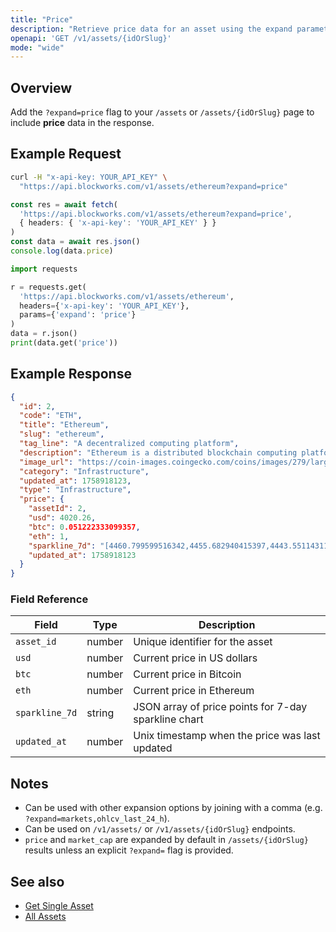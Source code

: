 ```yaml
---
title: "Price"
description: "Retrieve price data for an asset using the expand parameter"
openapi: 'GET /v1/assets/{idOrSlug}'
mode: "wide"
---
```


## Overview

Add the `?expand=price` flag to your `/assets` or `/assets/{idOrSlug}` page to include **price** data in the response.

## Example Request

<CodeGroup>

```bash cURL
curl -H "x-api-key: YOUR_API_KEY" \
  "https://api.blockworks.com/v1/assets/ethereum?expand=price"
```

```typescript TypeScript
const res = await fetch(
  'https://api.blockworks.com/v1/assets/ethereum?expand=price',
  { headers: { 'x-api-key': 'YOUR_API_KEY' } }
)
const data = await res.json()
console.log(data.price)
```

```python Python
import requests

r = requests.get(
  'https://api.blockworks.com/v1/assets/ethereum',
  headers={'x-api-key': 'YOUR_API_KEY'},
  params={'expand': 'price'}
)
data = r.json()
print(data.get('price'))
```

</CodeGroup>

## Example Response

```json
{
  "id": 2,
  "code": "ETH",
  "title": "Ethereum",
  "slug": "ethereum",
  "tag_line": "A decentralized computing platform",
  "description": "Ethereum is a distributed blockchain computing platform for smart contracts and decentralized applications. Its native token is ether (ETH), which primarily serves as a means of payment for transaction fees and as collateral for borrowing specific ERC-20 tokens within the decentralized finance (DeFi) sector.",
  "image_url": "https://coin-images.coingecko.com/coins/images/279/large/ethereum.png?1696501628",
  "category": "Infrastructure",
  "updated_at": 1758918123,
  "type": "Infrastructure",
  "price": {
    "assetId": 2,
    "usd": 4020.26,
    "btc": 0.051222333099357,
    "eth": 1,
    "sparkline_7d": "[4460.799599516342,4455.682940415397,4443.551143115653,4461.062910316468,4473.192483006329,4470.27195537534,4470.102748926164,4475.839336968217,4468.041595895098,4467.004609364323,4467.069768251759,4476.467493311955,4480.465420598213,4475.243103581353,4481.623465364566,4470.520475190559,4468.073209339894,4465.428051883671,4472.186928852924,4465.89681636674,4469.836028501011,4490.811129773216,4498.739590210143,4502.678815314789,4487.188062862003,4476.35855375989,4481.554676444777,4485.888820433783,4491.929039296799,4495.622713402836,4481.484588389632,4489.665661861418,4482.188472578638,4481.703614860791,4480.0309485405205,4473.304572269693,4480.667642059434,4486.684877307625,4480.493212489931,4471.104576849771,4465.519516808382,4460.503918120189,4463.646241310442,4467.973868772852,4478.120503719189,4474.656080818336,4484.220685499711,4468.54932871248,4485.737277236248,4497.460342186307,4494.754252883275,4476.536254423481,4476.907118397207,4466.894974143133,4445.964686087343,4338.074392491121,4331.868133945722,4290.747505716914,4305.503943573666,4290.081825358982,4206.721329686675,4194.274435743359,4200.639232385772,4197.983823114043,4156.784052433825,4183.9440696838965,4181.749777411584,4194.039844613944,4197.74748149495,4195.293736584651,4171.173657577291,4168.163614051888,4168.595612641108,4160.356129406032,4141.638736448096,4181.890486434004,4195.240851840801,4190.575982902745,4199.951774017639,4194.2061696844185,4171.759392926329,4152.62692296304,4191.176151160774,4180.132526489409,4187.603744106322,4206.736740894779,4207.434169446426,4210.182201384079,4195.247433859566,4192.977394879233,4195.575044569326,4194.777421505134,4189.762329948514,4186.082885043959,4184.267826524883,4192.258782866945,4150.023526525174,4156.249489985877,4152.988286283421,4166.404626582452,4183.632823821889,4179.40463212319,4164.826037505126,4174.903363415386,4192.213149865917,4169.173332545521,4145.081646432589,4141.515671911744,4173.7953189487425,4180.7452700509975,4173.289850496516,4173.520879146256,4182.818558597227,4176.639001260496,4182.57413053217,4181.1534064983525,4158.313514754686,4199.545021667644,4174.555305157447,4173.8206892659455,4186.188349024425,4173.342619496568,4165.185023837101,4169.511483419923,4150.284878709997,4155.695621811463,4152.852648081888,4132.721241464982,4095.556845501441,4098.729368723392,4045.3486619407886,4004.38170036096,4025.623497991585,3997.261264815829,4009.5642841116896,4013.8141049627397,4025.733377499397,4016.119206661372,4003.2111845853997,3979.54080088215,3976.4983079058034,4010.9196479556376,4000.1898462415866,3940.663347277537,3846.41458187234,3932.6444871683034,3920.525486673487,3890.6075614679667,3905.8354826019795,3895.925502812583,3863.0632875907245,3922.125364097409,3947.62885334027,3959.6618571916733,3970.001042666542,3949.7577829090596,3923.649409322145,3924.3229335147557,3940.9178194029705,3936.5656953050297,3914.9402604627057,3890.582090535222,3906.52600836877,3932.9789601055663,3980.2694018759203,3932.0383036431417,3947.234899425519,3992.062403245164]",
    "updated_at": 1758918123
  }
}
```

### Field Reference

| Field | Type | Description |
|---|---|---|
| `asset_id` | number | Unique identifier for the asset |
| `usd` | number | Current price in US dollars |
| `btc` | number | Current price in Bitcoin |
| `eth` | number | Current price in Ethereum |
| `sparkline_7d` | string | JSON array of price points for 7-day sparkline chart |
| `updated_at` | number | Unix timestamp when the price was last updated |

## Notes

- Can be used with other expansion options by joining with a comma (e.g. `?expand=markets,ohlcv_last_24_h`).
- Can be used on `/v1/assets/` or `/v1/assets/{idOrSlug}` endpoints.
- `price` and `market_cap` are expanded by default in `/assets/{idOrSlug}` results unless an explicit `?expand=` flag is provided.

## See also

- [Get Single Asset](/api-reference/assets/get-single)
- [All Assets](/api-reference/assets/list)